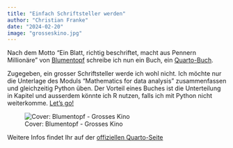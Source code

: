 ```yaml
---
title: "Einfach Schriftsteller werden"
author: "Christian Franke"
date: "2024-02-20"
image: "grosseskino.jpg"
---
```


Nach dem Motto "Ein Blatt, richtig beschriftet, macht aus Pennern Millionäre" von [Blumentopf](https://open.spotify.com/intl-de/track/50wsfzWe9eIoMWfJ6Lax3u?si=05779ef89ce84a8e) schreibe ich nun ein Buch, ein [Quarto-Buch](https://christianfranke.quarto.pub/mathe2).

Zugegeben, ein grosser Schriftsteller werde ich wohl nicht. Ich möchte nur die Unterlage des Moduls "Mathematics for data analysis" zusammenfassen und gleichzeitig Python üben. Der Vorteil eines Buches ist die Unterteilung in Kapitel und ausserdem könnte ich R nutzen, falls ich mit Python nicht weiterkomme. [Let's go!](https://christianfranke.quarto.pub/mathe2)

![Cover: Blumentopf - Grosses Kino](grosseskino.jpg)

Weitere Infos findet Ihr auf der [offiziellen Quarto-Seite](https://quarto.org/docs/books/)